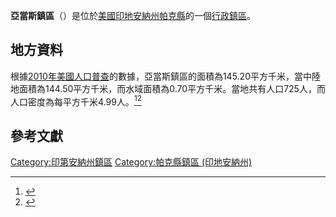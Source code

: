 {{noteTA
|G1=USState
|G2=地名
|G3=Unit
}}
{{Infobox settlement
|official_name            = 亞當斯鎮區
|native_name = Adams Township
|settlement_type          = [[行政鎮區|行政鎮區]]
|image_skyline            = Catlin Covered Bridge.jpg
|imagesize                = 250px
|image_map                = Map highlighting Adams Township, Parke County, Indiana.svg
|mapsize                  = 250px
|pushpin_map  =USA Indiana
|pushpin_label = 亞當斯鎮區
|pushpin_label_position   = top
|pushpin_map_caption      = 亞當斯鎮區在印地安納州的位置
|subdivision_type         = [[世界政區索引|國家]]
|subdivision_type1        = [[美国州份|州份]]
|subdivision_type2        = [[印地安納州行政区划|縣]]
|subdivision_name         = [[美国|美国]]
|subdivision_name1        = [[印地安納州|印地安納州]]
|subdivision_name2        = [[帕克縣_(印地安納州)|帕克縣]]
|elevation_ft             = 571
|elevation_m              = 174
|timezone                 = [[北美东部時區|北美东部時區]]
|area_total_km2           = 145.20
|area_land_km2            = 144.50
|area_water_km2           = 0.70
|area_total_sq_mi         = 
|area_land_sq_mi          = 
|area_water_sq_mi         = 
|population_as_of         = [[2010年美國人口普查|2010]]
|population_footnotes     = 
|population_total         = 725
|population_density_km2   = auto
|population_density_sq_mi = auto
|utc_offset               = -5
|coordinates              = {{coord|39|44|25|N|87|12|32|W|type:city_region:US-AL_source:GNS-enwiki|display=inline,title}}
| coor_pinpoint           = 
| coordinates_footnotes   = 
|timezone_DST             = EDT
|utc_offset_DST           = -4
|postal_code_type         = [[美國郵區編號|郵區編號]]
|postal_code              = 47832, 47872
|area_code                = {{link-en|电话区号219|Area code 219|219}}
|blank_name = [[地名信息系统|GNIS ID]]
|blank_info = 453080
}}
'''亞當斯鎮區'''（{{lang-en|Adams Township}}）是位於[[美國|美國]][[印地安納州|印地安納州]][[帕克縣_(印地安納州)|帕克縣]]的一個[[行政鎮區|行政鎮區]]。

== 地方資料 ==
根據[[2010年美國人口普查|2010年美國人口普查]]的數據，亞當斯鎮區的面積為145.20平方千米，當中陸地面積為144.50平方千米，而水域面積為0.70平方千米。當地共有人口725人，而人口密度為每平方千米4.99人。<ref name="GR8">{{cite web|url=http://factfinder2.census.gov|publisher=[[美国人口调查局|美国人口调查局]]|accessdate=2011-05-14|title=American FactFinder|archive-date=2013-09-11|archive-url=https://web.archive.org/web/20130911234518/http://factfinder2.census.gov/|dead-url=no}}</ref><ref>{{cite web|url=https://www.citypopulation.de/en/usa/indiana/admin/|title=USA: Indiana (Counties and Townships) - City Population|access-date=2020-08-12|archive-date=2020-04-22|archive-url=https://web.archive.org/web/20200422090607/https://www.citypopulation.de/en/usa/indiana/admin/}}</ref>

== 參考文獻 ==
{{reflist}}

{{帕克縣 (印地安納州)}}

{{DEFAULTSORT:Adams Township}}
[[Category:印第安納州鎮區|Category:印第安納州鎮區]]
[[Category:帕克縣鎮區_(印地安納州)|Category:帕克縣鎮區 (印地安納州)]]

{{Indiana-geo-stub}}